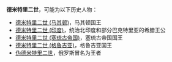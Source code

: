 {{noteTA
|1=特里
}}
'''德米特里二世'''，可能为以下历史人物：

*[[德米特里二世_(马其顿)|德米特里二世 (马其顿)]]，马其顿国王
*[[德米特里二世_(印度)|德米特里二世 (印度)]]，统治北印度和部分巴克特里亚的希腊王公
*[[德米特里二世_(塞琉古帝国)|德米特里二世 (塞琉古帝国)]]，塞琉古帝国国王
*[[德米特里二世_(格鲁吉亚)|德米特里二世 (格鲁吉亚)]]，格鲁吉亚国王
*[[伪德米特里二世|伪德米特里二世]]，俄罗斯冒名为王者

{{disambig|Cat=六字人名消歧义}}